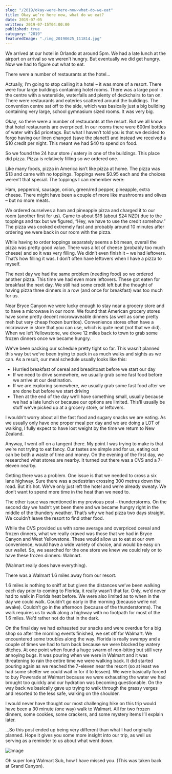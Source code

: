 ```yaml
---
slug: "/2019/okay-were-here-now-what-do-we-eat"
title: Okay we’re here now, what do we eat?
date: 2019-07-05
written: 2019-07-15T04:00:00
published: true
category: "2019"
featuredImage: "./img_20190625_111814.jpg"
---
```


We arrived at our hotel in Orlando at around 5pm. We had a late lunch at the airport on arrival so we weren’t hungry. But eventually we did get hungry. Now we had to figure out what to eat.

There were a number of restaurants at the hotel…

Actually, I’m going to stop calling it a hotel – it was more of a resort. There were four large buildings containing hotel rooms. There was a large pool in the centre with a waterslide, waterfalls and plenty of deckchairs to tan on. There were restaurants and eateries scattered around the buildings. The convention centre sat off to the side, which was basically just a big building containing very large, school gymnasium sized rooms. It was very big.

Okay, so there were a number of restaurants at the resort. But we all know that hotel restaurants are overpriced. In our rooms there were 600ml bottles of water with $4 pricetags. But what I haven’t told you is that we decided to forgo having our linen changed (save the planet!) and instead we received a $10 credit per night. This meant we had $40 to spend on food.

So we found the 24 hour store / eatery in one of the buildings. This place did pizza. Pizza is relatively filling so we ordered one.

Like many foods, pizza in America isn’t like pizza at home. The pizza was $13 and came with no toppings. Toppings were $0.95 each and the choices weren’t that special. The toppings I can remember were:

Ham, pepperoni, sausage, onion, green/red pepper, pineapple, extra cheese. There might have been a couple of more like mushrooms and olives – but no more meats.

We ordered ourselves a ham and pineapple pizza and charged it to our room (another first for us). Came to about $16 (about $24 NZD) due to the toppings and tax but we figured, “Hey, we have to use the credit somehow.” The pizza was cooked extremely fast and probably around 10 minutes after ordering we were back in our room with the pizza.

While having to order toppings separately seems a bit mean, overall the pizza was pretty good value. There was a lot of cheese (probably too much cheese) and so it was very filling. We didn’t even finish it – we had leftovers. That’s how filling it was. I don’t often have leftovers when I have a pizza to myself.

The next day we had the same problem (needing food) so we ordered another pizza. This time we had even more leftovers. These got eaten for breakfast the next day. We still had some credit left but the thought of having pizza three dinners in a row (and once for breakfast) was too much for us.

Near Bryce Canyon we were lucky enough to stay near a grocery store and to have a microwave in our room. We found that American grocery stores have some pretty decent microwaveable dinners (as well as some pretty meh but very cheap frozen burritos). Convenience stores often have a microwave in store that you can use, which is quite neat (not that we did). When we left Yellowstone, we drove 12 miles back to town to grab some frozen dinners once we became hungry.

We’ve been packing our schedule pretty tight so far. This wasn’t planned this way but we’ve been trying to pack in as much walks and sights as we can. As a result, our meal schedule usually looks like this:

+ Hurried breakfast of cereal and bread/toast before we start our day
+ If we need to drive somewhere, we usually grab some fast food before we arrive at our destination.
+ If we are exploring somewhere, we usually grab some fast food after we are done but before we start driving
+ Then at the end of the day we’ll have something small, usually because we had a late lunch or because our options are limited. This’ll usually be stuff we’ve picked up at a grocery store, or leftovers.

I wouldn’t worry about all the fast food and sugary snacks we are eating. As we usually only have one proper meal per day and we are doing a LOT of walking, I fully expect to have lost weight by the time we return to New Zealand.

Anyway, I went off on a tangent there. My point I was trying to make is that we’re not trying to eat fancy. Our tastes are simple and for us, eating out can be both a waste of time and money. On the evening of the first day, we researched what stores are nearby. It turned out there was a CVS and a 7-eleven nearby.

Getting there was a problem. One issue is that we needed to cross a six lane highway. Sure there was a pedestrian crossing 300 metres down the road. But it’s hot. We’ve only just left the hotel and we’re already sweaty. We don’t want to spend more time in the heat than we need to.

The other issue was mentioned in my previous post – thunderstorms. On the second day we hadn’t yet been there and we became hungry right in the middle of the thundery weather. That’s why we had pizza two days straight. We couldn’t leave the resort to find other food.

While the CVS provided us with some average and overpriced cereal and frozen dinners, what we really craved was those that we had in Bryce Canyon and West Yellowstone. These would allow us to eat at our own convenience, would have a wide variety of choice, and would be easy on our wallet. So, we searched for the one store we knew we could rely on to have these frozen dinners: Walmart.

(Walmart really does have everything).

There was a Walmart 1.6 miles away from our resort.

1.6 miles is nothing to sniff at but given the distances we’ve been walking each day prior to coming to Florida, it really wasn’t that far. Only, we’d never had to walk in Florida heat before. We were also limited as to when in the day we could walk. Couldn’t go early in the morning (because we’re not awake). Couldn’t go in the afternoon (because of the thunderstorms). The walk requires us to walk along a highway with no footpath for most of the 1.6 miles. We’d rather not do that in the dark.

On the final day we had exhausted our snacks and were overdue for a big shop so after the morning events finished, we set off for Walmart. We encountered some troubles along the way. Florida is really swampy and a couple of times we had to turn back because we were blocked by watery ditches. At one point when found a huge swarm of non-biting but still very annoying bugs. It was pouring when we were in Walmart and it was threatening to rain the entire time we were walking back. It did started pouring again as we reached the 7-eleven near the resort (so at least we had some shelter we could wait in for it to lessen). We were basically forced to buy Powerade at Walmart because we were exhausting the water we had brought too quickly and our hydration was becoming questionable. On the way back we basically gave up trying to walk through the grassy verges and resorted to the less safe, walking on the shoulder.

I would never have thought our most challenging hike on this trip would have been a 30 minute (one way) walk to Walmart. All for two frozen dinners, some cookies, some crackers, and some mystery items I’ll explain later.

…So this post ended up being very different than what I had originally planned. Hope it gives you some more insight into our trip, as well us serving as a reminder to us about what went down.

![Image](img_20190625_111814.jpg)

Oh super long Walmart Sub, how I have missed you. (This was taken back at Grand Canyon).
